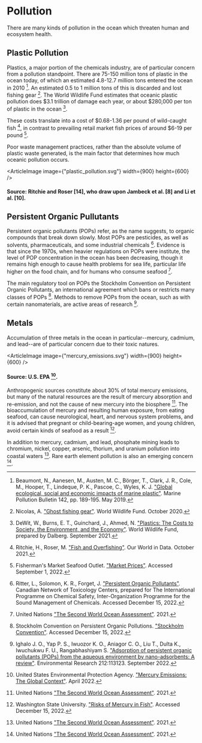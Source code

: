 


# Pollution

There are many kinds of pollution in the ocean which threaten human and ecosystem health.

## Plastic Pollution
Plastics, a major portion of the chemicals industry, are of particular concern from a pollution standpoint. There are 75-150 million tons of plastic in the ocean today, of which an estimated 4.8-12.7 million tons entered the ocean in 2010 [^{ 1 }]. An estimated 0.5 to 1 million tons of this is discarded and lost fishing gear [^{ 12 }]. The World Wildlife Fund estimates that oceanic plastic pollution does $3.1 trillion of damage each year, or about $280,000 per ton of plastic in the ocean [^{ 2 }].

These costs translate into a cost of $0.68-1.36 per pound of wild-caught fish [^{ 15 }], in contrast to prevailing retail market fish prices of around $6-19 per pound [^{ 4 }].

Poor waste management practices, rather than the absolute volume of plastic waste generated, is the main factor that determines how much oceanic pollution occurs.

<ArticleImage image={"plastic_pollution.svg"} width={900} height={600} />
#### Source: Ritchie and Roser [14], who draw upon Jambeck et al. [8] and Li et al. [10].

<RegulateFishingGearSolution />

## Persistent Organic Pullutants

Persistent organic pollutants (POPs) refer, as the name suggests, to organic compounds that break down slowly. Most POPs are pesticides, as well as solvents, pharmaceuticals, and some industrial chemicals [^pop1]. Evidence is that since the 1970s, when heavier regulations on POPs were institute, the level of POP concentration in the ocean has been decreasing, though it remains high enough to cause health problems for sea life, particular life higher on the food chain, and for humans who consume seafood [^3].

The main regulatory tool on POPs the Stockholm Convention on Persistent Organic Pollutants, an international agreement which bans or restricts many classes of POPs [^pop2]. Methods to remove POPs from the ocean, such as with certain nanomaterials, are active areas of research [^pop3].

## Metals

Accumulation of three metals in the ocean in particular--mercury, cadmium, and lead--are of particular concern due to their toxic natures.

<ArticleImage image={"mercury_emissions.svg"} width={900} height={600} />
#### Source: U.S. EPA [^metal1].

Anthropogenic sources constitute about 30% of total mercury emissions, but many of the natural resources are the result of mercury absorption and re-emission, and not the cause of new mercury into the biosphere [^3]. The bioaccumulation of mercury and resulting human exposure, from eating seafood, can cause neurological, heart, and nervous system problems, and it is advised that pregnant or child-bearing-age women, and young children, avoid certain kinds of seafood as a result [^metal2].

In addition to mercury, cadmium, and lead, phosphate mining leads to chromium, nickel, copper, arsenic, thorium, and uranium pollution into coastal waters [^3]. Rare earth element pollution is also an emerging concern [^3].

[^metal1]: United States Environmental Protection Agency. ["Mercury Emissions: The Global Context"](https://www.epa.gov/international-cooperation/mercury-emissions-global-context). April 2022.

[^metal2]: Washington State University. ["Risks of Mercury in Fish"](https://extension.wsu.edu/foodsafety/content/risks-of-mercury-in-fish/). Accessed December 15, 2022.

[^pop1]: Ritter, L., Solomon, K. R., Forget, J. ["Persistent Organic Pollutants"](https://web.archive.org/web/20070926101350/http://www.chem.unep.ch/pops/ritter/en/ritteren.pdf). Canadian Network of Toxicology Centers, prepared for The International Programme on Chemical Safety, Inter-Organization Programme for the Sound Management of Chemicals. Accessed December 15, 2022.

[^pop2]: Stockholm Convention on Persistent Organic Pollutions. ["Stockholm Convention"](http://www.pops.int/). Accessed December 15, 2022.

[^pop3]: Ighalo J. O., Yap P. S., Iwuozor K. O., Aniagor C. O., Liu T., Dulta K., Iwuchukwu F. U., Rangabhashiyam S. ["Adsorption of persistent organic pollutants (POPs) from the aqueous environment by nano-adsorbents: A review"](https://www.sciencedirect.com/science/article/abs/pii/S0013935122004509). Environmental Research 212:113123. September 2022.

[^{ 1 }]: Beaumont, N., Aanesen, M., Austen, M. C., Börger, T., Clark, J. R., Cole, M., Hooper, T., Lindeque, P. K., Pascoe, C., Wyles, K. J. ["Global ecological, social and economic impacts of marine plastic"](https://www.sciencedirect.com/science/article/pii/S0025326X19302061). Marine Pollution Bulletin 142, pp. 189-195. May 2019.

[^{ 2 }]: DeWit, W., Burns, E. T., Guinchard, J., Ahmed, N. ["Plastics: The Costs to Society, the Environment, and the Economy"](https://www.wwfdrc.org/en/?36252/The-hidden-cost-of-plastic). World Wildlife Fund, prepared by Dalberg. September 2021.

[^3]: United Nations ["The Second World Ocean Assessment"](https://www.un.org/regularprocess/woa2launch). 2021.

[^{ 4 }]: Fisherman's Market Seafood Outlet. ["Market Prices"](https://fishmanmkt.com/pages/market-prices). Accessed September 1, 2022.

[^{ 8 }]: Jambeck, J., Geyer, R., Wilcox, C., Siegler, T., Perryman, M., Andrady, A., Narayan, R., Law, K. ["Plastic waste inputs from land into the ocean"](https://science.sciencemag.org/content/347/6223/768/). Science 347(6223), pp. 768-771. February 2015.

[^{ 10 }]: Li, W., Tse, H., Fok, L. ["Plastic waste in the marine environment: A review of sources, occurrence and effects"](https://www.sciencedirect.com/science/article/pii/S0048969716310154). Science of The Total Environment 566-567, pp. 333-349. October 2016.

[^{ 12 }]: Nicolas, A. ["Ghost fishing gear"](https://www.worldwildlife.org/stories/ghost-fishing-gear). World Wildlife Fund. October 2020.

[^{ 14 }]: Ritchie, H., Roser M. ["Plastic Pollution"](https://ourworldindata.org/plastic-pollution). Our World In Data. 2019.

[^{ 15 }]: Ritchie, H., Roser, M. ["Fish and Overfishing"](https://ourworldindata.org/fish-and-overfishing). Our World in Data. October 2021.
